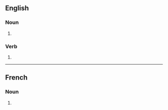 ==English==

===Noun===
{{head|en|noun form}}

# {{plural of|en|zig}}

===Verb===
{{head|en|verb form}}

# {{en-third-person singular of|zig}}

----

==French==

===Noun===
{{head|fr|noun forms|g=m-p}}

# {{plural of|fr|zig}}